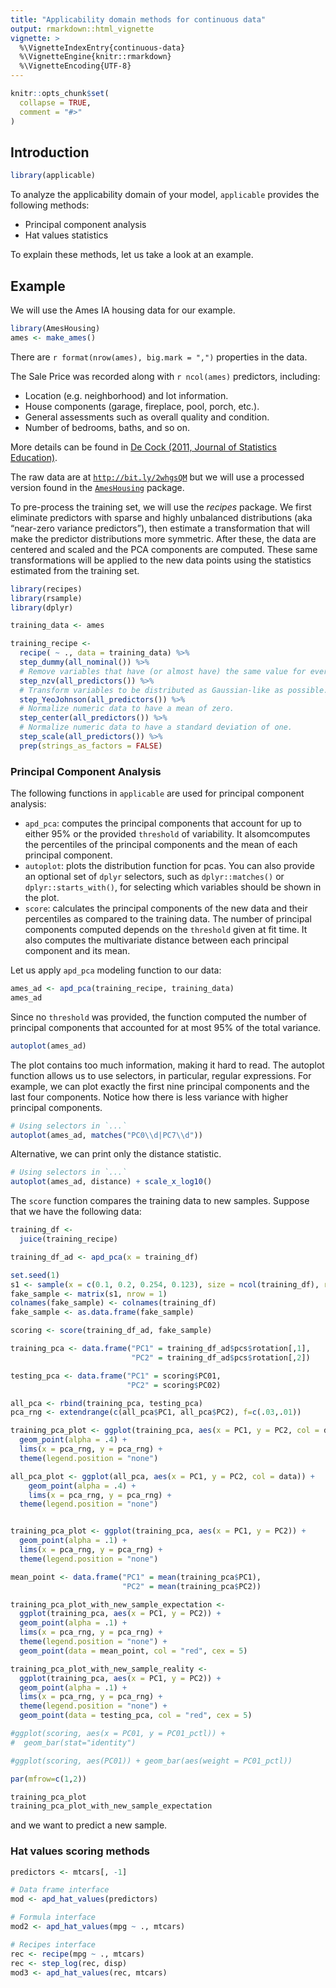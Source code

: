 ```yaml
---
title: "Applicability domain methods for continuous data"
output: rmarkdown::html_vignette
vignette: >
  %\VignetteIndexEntry{continuous-data}
  %\VignetteEngine{knitr::rmarkdown}
  %\VignetteEncoding{UTF-8}
---
```


```r
knitr::opts_chunk$set(
  collapse = TRUE,
  comment = "#>"
)
```

## Introduction

```r
library(applicable)
```

To analyze the applicability domain of your model, `applicable` provides the following methods:

* Principal component analysis
* Hat values statistics

To explain these methods, let us take a look at an example.

## Example

We will use the Ames IA housing data for our example.

```r
library(AmesHousing)
ames <- make_ames()
```

There are `r format(nrow(ames), big.mark = ",")` properties in the data.

The Sale Price was recorded along with `r ncol(ames)` predictors, including:

* Location (e.g. neighborhood) and lot information.
* House components (garage, fireplace, pool, porch, etc.).
* General assessments such as overall quality and condition.
* Number of bedrooms, baths, and so on.

More details can be found in [De Cock (2011, Journal of Statistics Education)](http://ww2.amstat.org/publications/jse/v19n3/decock.pdf).

The raw data are at [`http://bit.ly/2whgsQM`](http://bit.ly/2whgsQM) but we will use a processed version found in the [`AmesHousing`](https://github.com/topepo/AmesHousing) package.

To pre-process the training set, we will use the _recipes_ package. We first eliminate predictors with sparse and highly unbalanced distributions (aka "near-zero variance predictors"), then estimate a transformation that will make the predictor distributions more symmetric. After these, the data are centered and scaled and the PCA components are computed. These same transformations will be applied to the new data points using the statistics estimated from the training set.


```r
library(recipes)
library(rsample)
library(dplyr)

training_data <- ames

training_recipe <-
  recipe( ~ ., data = training_data) %>%
  step_dummy(all_nominal()) %>%
  # Remove variables that have (or almost have) the same value for every data point.
  step_nzv(all_predictors()) %>%
  # Transform variables to be distributed as Gaussian-like as possible.
  step_YeoJohnson(all_predictors()) %>%
  # Normalize numeric data to have a mean of zero.
  step_center(all_predictors()) %>%
  # Normalize numeric data to have a standard deviation of one.
  step_scale(all_predictors()) %>%
  prep(strings_as_factors = FALSE)

```


### Principal Component Analysis

The following functions in `applicable` are used for principal component
analysis:

* `apd_pca`: computes the principal components that account for up
to either 95% or the provided `threshold` of variability. It alsomcomputes the
percentiles of the principal components and the mean of each principal
component.
* `autoplot`: plots the distribution function for pcas. You can also provide an
optional set of `dplyr` selectors, such as `dplyr::matches()` or
`dplyr::starts_with()`, for selecting which variables should be shown in the
plot.
* `score`: calculates the principal components of the new data and their
percentiles as compared to the training data. The number of principal
components computed depends on the `threshold` given at fit time. It also
computes the multivariate distance between each principal component and its
mean.

Let us apply `apd_pca` modeling function to our data:

```r
ames_ad <- apd_pca(training_recipe, training_data)
ames_ad
```

Since no `threshold` was provided, the function computed the number of
principal components that accounted for at most 95% of the total variance.

```r

autoplot(ames_ad)

```

The plot contains too much information, making it hard to read. The autoplot function allows us to use selectors, in particular, regular expressions. For example, we can plot exactly the first nine principal components and the last four components. Notice how there is less variance with higher principal components.

```r

# Using selectors in `...`
autoplot(ames_ad, matches("PC0\\d|PC7\\d"))

```

Alternative, we can print only the distance statistic.

```r

# Using selectors in `...`
autoplot(ames_ad, distance) + scale_x_log10()

```


The `score` function compares the training data to new samples. Suppose that we have the following data:

```r

training_df <-
  juice(training_recipe)

training_df_ad <- apd_pca(x = training_df)

set.seed(1)
s1 <- sample(x = c(0.1, 0.2, 0.254, 0.123), size = ncol(training_df), replace = TRUE)
fake_sample <- matrix(s1, nrow = 1)
colnames(fake_sample) <- colnames(training_df)
fake_sample <- as.data.frame(fake_sample)

scoring <- score(training_df_ad, fake_sample)

training_pca <- data.frame("PC1" = training_df_ad$pcs$rotation[,1],
                           "PC2" = training_df_ad$pcs$rotation[,2])

testing_pca <- data.frame("PC1" = scoring$PC01,
                          "PC2" = scoring$PC02)

all_pca <- rbind(training_pca, testing_pca)
pca_rng <- extendrange(c(all_pca$PC1, all_pca$PC2), f=c(.03,.01))

training_pca_plot <- ggplot(training_pca, aes(x = PC1, y = PC2, col = data)) +
  geom_point(alpha = .4) +
  lims(x = pca_rng, y = pca_rng) +
  theme(legend.position = "none")

all_pca_plot <- ggplot(all_pca, aes(x = PC1, y = PC2, col = data)) +
    geom_point(alpha = .4) +
    lims(x = pca_rng, y = pca_rng) +
  theme(legend.position = "none")


training_pca_plot <- ggplot(training_pca, aes(x = PC1, y = PC2)) +
  geom_point(alpha = .1) +
  lims(x = pca_rng, y = pca_rng) +
  theme(legend.position = "none")

mean_point <- data.frame("PC1" = mean(training_pca$PC1),
                         "PC2" = mean(training_pca$PC2))

training_pca_plot_with_new_sample_expectation <-
  ggplot(training_pca, aes(x = PC1, y = PC2)) +
  geom_point(alpha = .1) +
  lims(x = pca_rng, y = pca_rng) +
  theme(legend.position = "none") +
  geom_point(data = mean_point, col = "red", cex = 5)

training_pca_plot_with_new_sample_reality <-
  ggplot(training_pca, aes(x = PC1, y = PC2)) +
  geom_point(alpha = .1) +
  lims(x = pca_rng, y = pca_rng) +
  theme(legend.position = "none") +
  geom_point(data = testing_pca, col = "red", cex = 5)

#ggplot(scoring, aes(x = PC01, y = PC01_pctl)) +
#  geom_bar(stat="identity")

#ggplot(scoring, aes(PC01)) + geom_bar(aes(weight = PC01_pctl))

par(mfrow=c(1,2))

training_pca_plot
training_pca_plot_with_new_sample_expectation

```

and we want to predict a new sample.

### Hat values scoring methods

```r
predictors <- mtcars[, -1]

# Data frame interface
mod <- apd_hat_values(predictors)

# Formula interface
mod2 <- apd_hat_values(mpg ~ ., mtcars)

# Recipes interface
rec <- recipe(mpg ~ ., mtcars)
rec <- step_log(rec, disp)
mod3 <- apd_hat_values(rec, mtcars)
```
